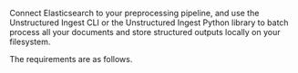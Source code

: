 Connect Elasticsearch to your preprocessing pipeline, and use the Unstructured Ingest CLI or the Unstructured Ingest Python library to batch process all your documents and store structured outputs locally on your filesystem.

The requirements are as follows. 


<SharedElasticsearch />
<SharedElasticsearchCLIAPI />
